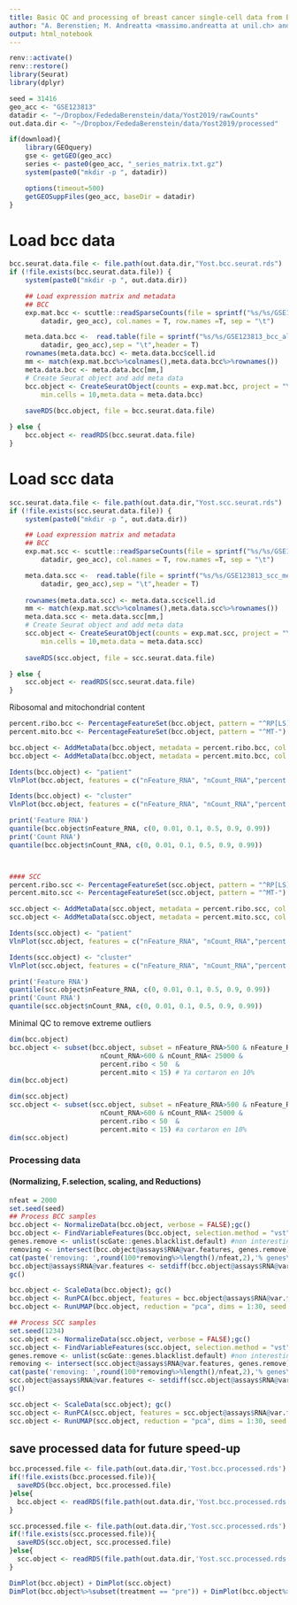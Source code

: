 ```yaml
---
title: Basic QC and processing of breast cancer single-cell data from Basses et al. (Nature Medicine 2021) 
author: "A. Berenstien; M. Andreatta <massimo.andreatta at unil.ch> and S. Carmona <santiago.carmona at unil.ch>"
output: html_notebook
---
```


```r
renv::activate()
renv::restore()
library(Seurat)
library(dplyr)

```



```r
seed = 31416
geo_acc <- "GSE123813"
datadir <- "~/Dropbox/FededaBerenstein/data/Yost2019/rawCounts"
out.data.dir <- "~/Dropbox/FededaBerenstein/data/Yost2019/processed"

if(download){
    library(GEOquery)
    gse <- getGEO(geo_acc)
    series <- paste0(geo_acc, "_series_matrix.txt.gz")
    system(paste0("mkdir -p ", datadir))

    options(timeout=500)
    getGEOSuppFiles(geo_acc, baseDir = datadir)
}
```

# Load bcc data
```r
bcc.seurat.data.file <- file.path(out.data.dir,"Yost.bcc.seurat.rds")
if (!file.exists(bcc.seurat.data.file)) {
    system(paste0("mkdir -p ", out.data.dir))

    ## Load expression matrix and metadata
    ## BCC
    exp.mat.bcc <- scuttle::readSparseCounts(file = sprintf("%s/%s/GSE123813_bcc_scRNA_counts.txt.gz",
        datadir, geo_acc), col.names = T, row.names =T, sep = "\t")

    meta.data.bcc <-  read.table(file = sprintf("%s/%s/GSE123813_bcc_all_metadata.txt.gz",
        datadir, geo_acc),sep = "\t",header = T)
    rownames(meta.data.bcc) <- meta.data.bcc$cell.id
    mm <- match(exp.mat.bcc%>%colnames(),meta.data.bcc%>%rownames())
    meta.data.bcc <- meta.data.bcc[mm,]
    # Create Seurat object and add meta data
    bcc.object <- CreateSeuratObject(counts = exp.mat.bcc, project = "Yost.bcc",
        min.cells = 10,meta.data = meta.data.bcc)
    
    saveRDS(bcc.object, file = bcc.seurat.data.file)

} else {
    bcc.object <- readRDS(bcc.seurat.data.file)
}
```


# Load scc data
```r
scc.seurat.data.file <- file.path(out.data.dir,"Yost.scc.seurat.rds")
if (!file.exists(scc.seurat.data.file)) {
    system(paste0("mkdir -p ", out.data.dir))

    ## Load expression matrix and metadata
    ## BCC
    exp.mat.scc <- scuttle::readSparseCounts(file = sprintf("%s/%s/GSE123813_scc_scRNA_counts.txt.gz",
        datadir, geo_acc), col.names = T, row.names =T, sep = "\t")

    meta.data.scc <-  read.table(file = sprintf("%s/%s/GSE123813_scc_metadata.txt.gz",
        datadir, geo_acc),sep = "\t",header = T)
    
    rownames(meta.data.scc) <- meta.data.scc$cell.id
    mm <- match(exp.mat.scc%>%colnames(),meta.data.scc%>%rownames())
    meta.data.scc <- meta.data.scc[mm,]
    # Create Seurat object and add meta data
    scc.object <- CreateSeuratObject(counts = exp.mat.scc, project = "Yost.scc",
        min.cells = 10,meta.data = meta.data.scc)
    
    saveRDS(scc.object, file = scc.seurat.data.file)

} else {
    scc.object <- readRDS(scc.seurat.data.file)
}
```




Ribosomal and mitochondrial content

```r
percent.ribo.bcc <- PercentageFeatureSet(bcc.object, pattern = "^RP[LS]")
percent.mito.bcc <- PercentageFeatureSet(bcc.object, pattern = "^MT-")

bcc.object <- AddMetaData(bcc.object, metadata = percent.ribo.bcc, col.name = "percent.ribo")
bcc.object <- AddMetaData(bcc.object, metadata = percent.mito.bcc, col.name = "percent.mito")

Idents(bcc.object) <- "patient"
VlnPlot(bcc.object, features = c("nFeature_RNA", "nCount_RNA","percent.ribo","percent.mito"), ncol = 2, pt.size=0)

Idents(bcc.object) <- "cluster"
VlnPlot(bcc.object, features = c("nFeature_RNA", "nCount_RNA","percent.ribo","percent.mito"), ncol = 2, pt.size=0)

print('Feature RNA')
quantile(bcc.object$nFeature_RNA, c(0, 0.01, 0.1, 0.5, 0.9, 0.99))
print('Count RNA')
quantile(bcc.object$nCount_RNA, c(0, 0.01, 0.1, 0.5, 0.9, 0.99))



#### SCC
percent.ribo.scc <- PercentageFeatureSet(scc.object, pattern = "^RP[LS]")
percent.mito.scc <- PercentageFeatureSet(scc.object, pattern = "^MT-")

scc.object <- AddMetaData(scc.object, metadata = percent.ribo.scc, col.name = "percent.ribo")
scc.object <- AddMetaData(scc.object, metadata = percent.mito.scc, col.name = "percent.mito")

Idents(scc.object) <- "patient"
VlnPlot(scc.object, features = c("nFeature_RNA", "nCount_RNA","percent.ribo","percent.mito"), ncol = 2, pt.size=0)

Idents(scc.object) <- "cluster"
VlnPlot(scc.object, features = c("nFeature_RNA", "nCount_RNA","percent.ribo","percent.mito"), ncol = 2, pt.size=0)

print('Feature RNA')
quantile(scc.object$nFeature_RNA, c(0, 0.01, 0.1, 0.5, 0.9, 0.99))
print('Count RNA')
quantile(scc.object$nCount_RNA, c(0, 0.01, 0.1, 0.5, 0.9, 0.99))

```

Minimal QC to remove extreme outliers
```r
dim(bcc.object)
bcc.object <- subset(bcc.object, subset = nFeature_RNA>500 & nFeature_RNA<6000 & 
                       nCount_RNA>600 & nCount_RNA< 25000 &
                       percent.ribo < 50  &
                       percent.mito < 15) # Ya cortaron en 10%
dim(bcc.object)
```

```r

dim(scc.object)
scc.object <- subset(scc.object, subset = nFeature_RNA>500 & nFeature_RNA<6000 & 
                       nCount_RNA>600 & nCount_RNA< 25000 &
                       percent.ribo < 50  &
                       percent.mito < 15) #a cortaron en 10%
dim(scc.object)

```


### Processing data 
#### (Normalizing, F.selection, scaling, and Reductions)
```r
nfeat = 2000
set.seed(seed)
## Process BCC samples
bcc.object <- NormalizeData(bcc.object, verbose = FALSE);gc()
bcc.object <- FindVariableFeatures(bcc.object, selection.method = "vst", nfeatures = nfeat, verbose = FALSE);gc()
genes.remove <- unlist(scGate::genes.blacklist.default) #non interesting and/or technical artifact-associated genes
removing <- intersect(bcc.object@assays$RNA@var.features, genes.remove)
cat(paste('removing: ',round(100*removing%>%length()/nfeat,2),'% genes\n' ))#, file = con, append =T)
bcc.object@assays$RNA@var.features <- setdiff(bcc.object@assays$RNA@var.features, genes.remove)
gc()

bcc.object <- ScaleData(bcc.object); gc()
bcc.object <- RunPCA(bcc.object, features = bcc.object@assays$RNA@var.features, ndims.print = 1:5, nfeatures.print = 5); gc()
bcc.object <- RunUMAP(bcc.object, reduction = "pca", dims = 1:30, seed.use=seed); gc()

```


```r
## Process SCC samples
set.seed(1234)
scc.object <- NormalizeData(scc.object, verbose = FALSE);gc()
scc.object <- FindVariableFeatures(scc.object, selection.method = "vst", nfeatures = nfeat, verbose = FALSE);gc()
genes.remove <- unlist(scGate::genes.blacklist.default) #non interesting and/or technical artifact-associated genes
removing <- intersect(scc.object@assays$RNA@var.features, genes.remove)
cat(paste('removing: ',round(100*removing%>%length()/nfeat,2),'% genes\n' ))#, file = con, append =T)
scc.object@assays$RNA@var.features <- setdiff(scc.object@assays$RNA@var.features, genes.remove)
gc()

scc.object <- ScaleData(scc.object); gc()
scc.object <- RunPCA(scc.object, features = scc.object@assays$RNA@var.features, ndims.print = 1:5, nfeatures.print = 5); gc()
scc.object <- RunUMAP(scc.object, reduction = "pca", dims = 1:30, seed.use=123); gc()
```

## save processed data for future speed-up 
```r
bcc.processed.file <- file.path(out.data.dir,'Yost.bcc.processed.rds')
if(!file.exists(bcc.processed.file)){
  saveRDS(bcc.object, bcc.processed.file)
}else{
  bcc.object <- readRDS(file.path(out.data.dir,'Yost.bcc.processed.rds'))
}

scc.processed.file <- file.path(out.data.dir,'Yost.scc.processed.rds')
if(!file.exists(scc.processed.file)){
  saveRDS(scc.object, scc.processed.file)
}else{
  scc.object <- readRDS(file.path(out.data.dir,'Yost.scc.processed.rds'))
}

```


```r
DimPlot(bcc.object) + DimPlot(scc.object)
DimPlot(bcc.object%>%subset(treatment == "pre")) + DimPlot(bcc.object%>%subset(treatment == "post"))

```

